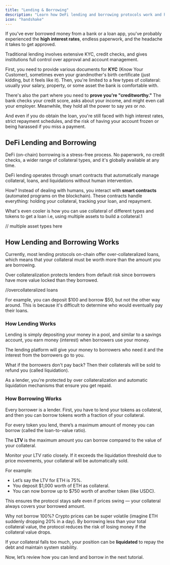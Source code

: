 ```yaml
---
title: "Lending & Borrowing"
description: "Learn how DeFi lending and borrowing protocols work and how to earn interest or access liquidity"
icon: "handshake"
---
```


If you've ever borrowed money from a bank or a loan app, you've probably experienced the **high interest rates**, endless paperwork, and the headache it takes to get approved.

<Warning>Traditional lending involves extensive KYC, credit checks, and gives institutions full control over approval and account management.</Warning>

First, you need to provide various documents for **KYC** (Know Your Customer), sometimes even your grandmother's birth certificate (just kidding, but it feels like it). Then, you're limited to a few types of collateral: usually your salary, property, or some asset the bank is comfortable with.

There's also the part where you need to **prove you're "creditworthy."** The bank checks your credit score, asks about your income, and might even call your employer. Meanwhile, they hold all the power to say *yes* or *no*.

And even if you do obtain the loan, you're still faced with high interest rates, strict repayment schedules, and the risk of having your account frozen or being harassed if you miss a payment.

## DeFi Lending and Borrowing

DeFi (on-chain) borrowing is a stress-free process. No paperwork, no credit checks, a wider range of collateral types, and it's globally available at any time.

<Info>DeFi lending operates through smart contracts that automatically manage collateral, loans, and liquidations without human intervention.</Info>

How? Instead of dealing with humans, you interact with **smart contracts** (automated programs on the blockchain). These contracts handle everything: holding your collateral, tracking your loan, and repayment.

What's even cooler is how you can use collateral of different types and tokens to get a loan i.e, using multiple assets to build a collateral.1

// multiple asset types here

## How Lending and Borrowing Works

Currently, most lending protocols on-chain offer over-collateralized loans, which means that your collateral must be worth more than the amount you are borrowing.

<Note>Over collateralization protects lenders from default risk since borrowers have more value locked than they borrowed.</Note>

//overcollateralized loans 

For example, you can deposit $100 and borrow $50, but not the other way around. This is because it's difficult to determine who would eventually pay their loans.

### How Lending Works

Lending is simply depositing your money in a pool, and similar to a savings account, you earn money (interest) when borrowers use your money.

The lending platform will give your money to borrowers who need it and the interest from the borrowers go to you.

What if the borrowers don't pay back? Then their collaterals will be sold to refund you (called liquidation).

<Tip>As a lender, you're protected by over collateralization and automatic liquidation mechanisms that ensure you get repaid.</Tip>

### How Borrowing Works

Every borrower is a lender. First, you have to lend your tokens as collateral, and then you can borrow tokens worth a fraction of your collateral.

For every token you lend, there’s a maximum amount of money you can borrow  (called the loan-to-value ratio).

The **LTV** is the maximum amount you can borrow compared to the value of your collateral.

<Danger>Monitor your LTV ratio closely. If it exceeds the liquidation threshold due to price movements, your collateral will be automatically sold.</Danger>

For example:

- Let’s say the LTV for ETH is 75%.
- You deposit $1,000 worth of ETH as collateral.
- You can now borrow up to $750 worth of another token (like USDC).

This ensures the protocol stays safe even if prices swing — your collateral always covers your borrowed amount.

Why not borrow 100%? Crypto prices can be super volatile (imagine ETH suddenly dropping 20% in a day). By borrowing less than your total collateral value, the protocol reduces the risk of losing money if the collateral value drops.

If your collateral falls too much, your position can be **liquidated** to repay the debt and maintain system stability.

Now, let’s review how you can lend and borrow in the next tutorial.